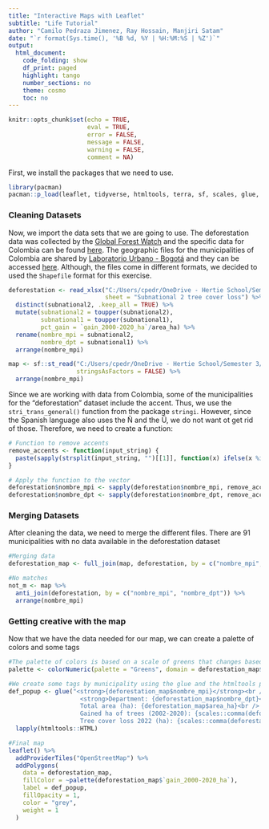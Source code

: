 ```yaml
---
title: "Interactive Maps with Leaflet"
subtitle: "Life Tutorial"
author: "Camilo Pedraza Jimenez, Ray Hossain, Manjiri Satam"
date: "`r format(Sys.time(), '%B %d, %Y | %H:%M:%S | %Z')`"
output:
  html_document:
    code_folding: show
    df_print: paged
    highlight: tango
    number_sections: no
    theme: cosmo
    toc: no
---
```

<style>
div.answer {background-color:#f3f0ff; border-radius: 5px; padding: 20px;}
</style>

```r
knitr::opts_chunk$set(echo = TRUE,
                      eval = TRUE,
                      error = FALSE,
                      message = FALSE,
                      warning = FALSE,
                      comment = NA)
```

First, we install the packages that we need to use.
```r
library(pacman)
pacman::p_load(leaflet, tidyverse, htmltools, terra, sf, scales, glue, readxl, stringi)
```

<h3><strong>Cleaning Datasets</strong></h3>

Now, we import the data sets that we are going to use. The deforestation data was collected by the [Global Forest Watch](https://www.globalforestwatch.org/) and the specific data for Colombia can be found [here](https://gfw.global/478KQ1A). The geographic files for the municipalities of Colombia are shared by [Laboratorio Urbano - Bogotá](https://bogota-laburbano.opendatasoft.com/pages/home/) and they can be accessed [here](https://bogota-laburbano.opendatasoft.com/explore/dataset/shapes/export/?location=6,4.85836,-73.2019&basemap=jawg.streets). Although, the files come in different formats, we decided to used the `Shapefile` format for this exercise. 

```r
deforestation <- read_xlsx("C:/Users/cpedr/OneDrive - Hertie School/Semester 3/Intro to DS/Workshop/Exercise/COL.xlsx", 
                           sheet = "Subnational 2 tree cover loss") %>%
  distinct(subnational2, .keep_all = TRUE) %>%
  mutate(subnational2 = toupper(subnational2),
         subnational1 = toupper(subnational1),
         pct_gain = `gain_2000-2020_ha`/area_ha) %>%
  rename(nombre_mpi = subnational2,
         nombre_dpt = subnational1) %>%
  arrange(nombre_mpi)

map <- sf::st_read("C:/Users/cpedr/OneDrive - Hertie School/Semester 3/Intro to DS/Workshop/Exercise/shapes/shapes.shp", 
                   stringsAsFactors = FALSE) %>%
  arrange(nombre_mpi)
```

Since we are working with data from Colombia, some of the municipalities for the "deforestation" dataset include the accent. Thus, we use the `stri_trans_general()` function from the package `stringi`. However, since the Spanish language also uses the Ñ and the Ü, we do not want ot get rid of those. Therefore, we need to create a function:
```r
# Function to remove accents
remove_accents <- function(input_string) {
  paste(sapply(strsplit(input_string, "")[[1]], function(x) ifelse(x %in% c("Ñ", "Ü"), x, stringi::stri_trans_general(x, "Latin-ASCII"))), collapse = "")
}

# Apply the function to the vector
deforestation$nombre_mpi <- sapply(deforestation$nombre_mpi, remove_accents)
deforestation$nombre_dpt <- sapply(deforestation$nombre_dpt, remove_accents)
```

<h3><strong>Merging Datasets</strong></h3>

After cleaning the data, we need to merge the different files. There are 91 municipalities with no data available in the deforestation dataset
```r
#Merging data
deforestation_map <- full_join(map, deforestation, by = c("nombre_mpi", "nombre_dpt"))

#No matches
not_m <- map %>%
  anti_join(deforestation, by = c("nombre_mpi", "nombre_dpt")) %>%
  arrange(nombre_mpi)
```

<h3><strong>Getting creative with the map</strong></h3>

Now that we have the data needed for our map, we can create a palette of colors and some tags

```r
#The palette of colors is based on a scale of greens that changes based on the gained ha of trees between 2002 and 2020 by municipality
palette <- colorNumeric(palette = "Greens", domain = deforestation_map$`gain_2000-2020_ha`)

#We create some tags by municipality using the glue and the htmltools packages
def_popup <- glue("<strong>{deforestation_map$nombre_mpi}</strong><br />
                    <strong>Department: {deforestation_map$nombre_dpt}</strong><br />
                    Total area (ha): {deforestation_map$area_ha}<br /> 
                    Gained ha of trees (2002-2020): {scales::comma(deforestation_map$`gain_2000-2020_ha`, accuracy = 1)}<br />
                    Tree cover loss 2022 (ha): {scales::comma(deforestation_map$tc_loss_ha_2022, accuracy = 1)}<br />")  %>%   
  lapply(htmltools::HTML)

#Final map
leaflet() %>%
  addProviderTiles("OpenStreetMap") %>%
  addPolygons(
    data = deforestation_map,
    fillColor = ~palette(deforestation_map$`gain_2000-2020_ha`),
    label = def_popup,
    fillOpacity = 1,
    color = "grey",
    weight = 1
  )
```



